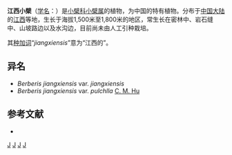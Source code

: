 {{Speciesbox 
| genus = Berberis
| species = jiangxiensis
| authority = [[胡启明|C. M. Hu]], 1986
| subdivision_ranks =[[变种|变种]]
| subdivision =
* 江西小檗 ''B. j.'' var. ''jiangxiensis''
* [[短叶江西小檗|短叶江西小檗]] ''B. j.'' var. ''pulchella''
}}

'''江西小檗'''（[[学名|学名]]：{{lang|la|''Berberis jiangxiensis''}}）是[[小檗科|小檗科]][[小檗属|小檗属]]的植物，为中国的特有植物。分布于[[中国大陆|中国大陆]]的[[江西|江西]]等地，生长于海拔1,500米至1,800米的地区，常生长在密林中、岩石缝中、山坡路边以及水沟边，目前尚未由人工引种栽培。

其[[种加词|种加词]]“''jiangxiensis''”意为“江西的”。

== 异名 ==
* ''Berberis jiangxiensis'' var. ''jiangxiensis''
* ''Berberis jiangxiensis'' var. ''pulchlla'' [[胡启明|C. M. Hu]]

== 参考文献 ==
<div class="references-small">
* {{cite web| url =http://www.bioinfo.cn/db05/KmzwSpecies.php?action=view&id=1813| title =江西小檗（原变种）| work =《中国高等植物数据库全库》| publisher =中国科学院微生物研究所| author =昆明植物研究所| accessdate =2009-02-22| deadurl =yes| archiveurl =https://web.archive.org/web/20160305052610/http://www.bioinfo.cn/db05/KmzwSpecies.php?action=view&id=1813| archivedate =2016-03-05}}
</div>
{{Taxonbar|from=Q11135219}}

[[Category:小檗属|J]]
[[Category:中國特有植物|J]]
[[Category:江西植物|J]]
[[Category:1986年描述的植物|J]]